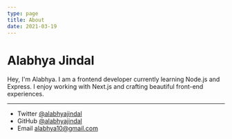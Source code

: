 ```yaml
---
type: page
title: About
date: 2021-03-19
---
```


# Alabhya Jindal

Hey, I'm Alabhya. I am a frontend developer currently learning Node.js and Express. I enjoy working with Next.js and crafting beautiful front-end experiences.

---

- Twitter [@alabhyajindal](https://twitter.com/alabhyajindal)
- GitHub [@alabhyajindal](https://github.com/alabhyajindal)
- Email alabhya10@gmail.com
